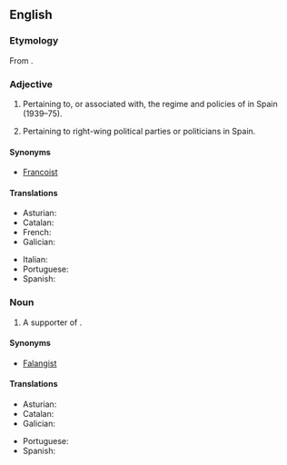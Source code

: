 ==English==

===Etymology===
From {{etyl|es|en}} {{m|es|franquismo}}.

===Adjective===
{{en-adj}}

# Pertaining to, or associated with, the regime and policies of {{w|Francisco Franco}} in Spain (1939–75).
# {{lb|en|pejorative}} Pertaining to right-wing political parties or politicians in Spain.

====Synonyms====
* [[Francoist]]

====Translations====
{{trans-top|pertaining to Francisco Franco}}
* Asturian: {{t|ast|franquista}}
* Catalan: {{t|ca|franquista}}
* French: {{t+|fr|franquiste}}
* Galician: {{t|gl|franquista}}
{{trans-mid}}
* Italian: {{t|it|franchista}}
* Portuguese: {{t|pt|franquista}}
* Spanish: {{t+|es|franquista}}
{{trans-bottom}}

===Noun===
{{en-noun}}

# A supporter of {{w|Francisco Franco}}.

====Synonyms====
* [[Falangist]]

====Translations====
{{trans-top|supporter of Francisco Franco}}
* Asturian: {{t|ast|franquista|m|f}}
* Catalan: {{t|ca|franquista|m|f}}
* Galician: {{t|gl|franquista|m|f}}
{{trans-mid}}
* Portuguese: {{t|pt|franquista|m|f}}
* Spanish: {{t+|es|franquista|m|f}}
{{trans-bottom}}